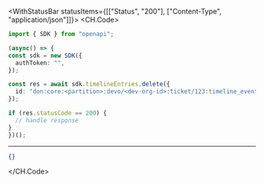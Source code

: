 

<WithStatusBar statusItems={[["Status", "200"], ["Content-Type", "application/json"]]}>
  <CH.Code>
  ```typescript Delete.ts
  import { SDK } from "openapi";

(async() => {
  const sdk = new SDK({
    authToken: "",
  });

  const res = await sdk.timelineEntries.delete({
    id: "don:core:<partition>:devo/<dev-org-id>:ticket/123:timeline_event/<timeline-event-id>",
  });

  if (res.statusCode == 200) {
    // handle response
  }
})();
  ```
  ---

  ```json Example Response
  {}
  ```
  </CH.Code>
</WithStatusBar>

